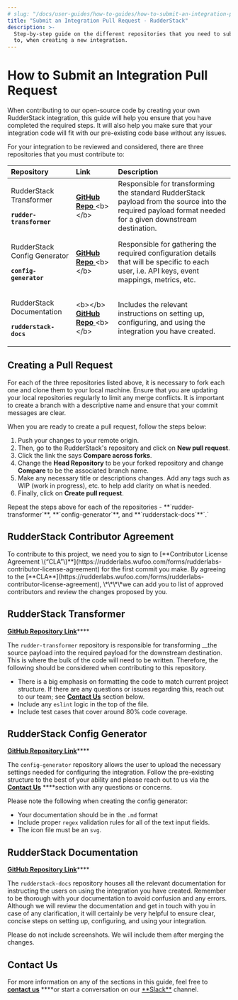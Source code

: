 ```yaml
---
# slug: "/docs/user-guides/how-to-guides/how-to-submit-an-integration-pull-request"
title: "Submit an Integration Pull Request - RudderStack"
description: >-
  Step-by-step guide on the different repositories that you need to submit a PR
  to, when creating a new integration.
---
```


# How to Submit an Integration Pull Request

When contributing to our open-source code by creating your own RudderStack integration, this guide will help you ensure that you have completed the required steps. It will also help you make sure that your integration code will fit with our pre-existing code base without any issues.

For your integration to be reviewed and considered, there are three repositories that you must contribute to:

<table>
  <thead>
    <tr>
      <th style="text-align:left">
        <b>Repository</b>
      </th>
      <th style="text-align:left">
        <b>Link</b>
      </th>
      <th style="text-align:left">
        <b>Description</b>
      </th>
    </tr>
  </thead>
  <tbody>
    <tr>
      <td style="text-align:left">
        <p>
          RudderStack Transformer
          <br />
        </p>
        <p>
          <b>
            <code>rudder-transformer</code>
          </b>
        </p>
      </td>
      <td style="text-align:left">
        <p></p>
        <p>
          <a href="https://github.com/rudderlabs/rudder-transformer">
            <b>GitHub Repo</b>
          </a>
          &lt;b&gt;&lt;/b&gt;
        </p>
      </td>
      <td style="text-align:left">
        Responsible for transforming the standard RudderStack payload from the
        source into the required payload format needed for a given downstream
        destination.
      </td>
    </tr>
    <tr>
      <td style="text-align:left">
        <p>RudderStack Config Generator</p>
        <p></p>
        <p>
          <b>
            <code>config-generator</code>
          </b>
        </p>
      </td>
      <td style="text-align:left">
        <p></p>
        <p>
          <a href="https://github.com/rudderlabs/config-generator">
            <b>GitHub Repo</b>
          </a>
          &lt;b&gt;&lt;/b&gt;
        </p>
      </td>
      <td style="text-align:left">
        Responsible for gathering the required configuration details that will
        be specific to each user, i.e. API keys, event mappings, metrics, etc.
      </td>
    </tr>
    <tr>
      <td style="text-align:left">
        <p>RudderStack Documentation</p>
        <p></p>
        <p>
          <b>
            <code>rudderstack-docs</code>
          </b>
        </p>
      </td>
      <td style="text-align:left">
        <p></p>
        <p>
          &lt;b&gt;&lt;/b&gt;
          <a href="https://github.com/rudderlabs/rudderstack-docs">
            <b>GitHub Repo</b>
          </a>
          &lt;b&gt;&lt;/b&gt;
        </p>
      </td>
      <td style="text-align:left">
        Includes the relevant instructions on setting up, configuring, and using
        the integration you have created.
      </td>
    </tr>
  </tbody>
</table>

## Creating a Pull Request

For each of the three repositories listed above, it is necessary to fork each one and clone them to your local machine. Ensure that you are updating your local repositories regularly to limit any merge conflicts. It is important to create a branch with a descriptive name and ensure that your commit messages are clear.

When you are ready to create a pull request, follow the steps below:

1. Push your changes to your remote origin.
2. Then, go to the RudderStack's repository and click on **New pull request**.
3. Click the link the says **Compare across forks**.
4. Change the **Head Repository** to be your forked repository and change **Compare** to be the associated branch name.
5. Make any necessary title or descriptions changes. Add any tags such as WIP \(work in progress\), etc. to help add clarity on what is needed.
6. Finally, click on **Create pull request**.

<div class="successBlock">
  Repeat the steps above for each of the repositories -
  **`rudder-transformer`**, **`config-generator`**, and
  **`rudderstack-docs`**`.`
</div>

## RudderStack Contributor Agreement

<div class="warningBlock">
To contribute to this project, we need you to sign to [**Contributor License Agreement \(“CLA”\)**](https://rudderlabs.wufoo.com/forms/rudderlabs-contributor-license-agreement) for the first commit you make. By agreeing to the [**CLA**](https://rudderlabs.wufoo.com/forms/rudderlabs-contributor-license-agreement), \*\*\*\*we can add you to list of approved contributors and review the changes proposed by you.

</div>

## RudderStack Transformer

[**GitHub Repository Link**](https://github.com/rudderlabs/rudder-transformer)\*\*\*\*

The `rudder-transformer` repository is responsible for transforming \_\_the source payload into the required payload for the downstream destination. This is where the bulk of the code will need to be written. Therefore, the following should be considered when contributing to this repository.

- There is a big emphasis on formatting the code to match current project structure. If there are any questions or issues regarding this, reach out to our team; see [**Contact Us**](https://docs.rudderstack.com/user-guides/how-to-guides/how-to-submit-an-integration-pull-request#contact-us) section below.
- Include any `eslint` logic in the top of the file.
- Include test cases that cover around 80% code coverage.

## RudderStack Config Generator

[**GitHub Repository Link**](https://github.com/rudderlabs/config-generator)\*\*\*\*

The `config-generator` repository allows the user to upload the necessary settings needed for configuring the integration. Follow the pre-existing structure to the best of your ability and please reach out to us via the [**Contact Us**](https://docs.rudderstack.com/user-guides/how-to-guides/how-to-submit-an-integration-pull-request#contact-us) \*\*\*\*section with any questions or concerns.

Please note the following when creating the config generator:

- Your documentation should be in the `.md` format
- Include proper `regex` validation rules for all of the text input fields.
- The icon file must be an `svg`.

## RudderStack Documentation

[**GitHub Repository Link**](https://github.com/rudderlabs/rudderstack-docs)\*\*\*\*

The `rudderstack-docs` repository houses all the relevant documentation for instructing the users on using the integration you have created. Remember to be thorough with your documentation to avoid confusion and any errors. Although we will review the documentation and get in touch with you in case of any clarification, it will certainly be very helpful to ensure clear, concise steps on setting up, configuring, and using your integration.

<div class="warningBlock">
Please do not include screenshots. We will include them after merging the changes.

</div>

## Contact Us

For more information on any of the sections in this guide, feel free to [**contact us**](mailto:%20docs@rudderstack.com) \***\*or start a conversation on our [**Slack\*\*](https://resources.rudderstack.com/join-rudderstack-slack) channel.
